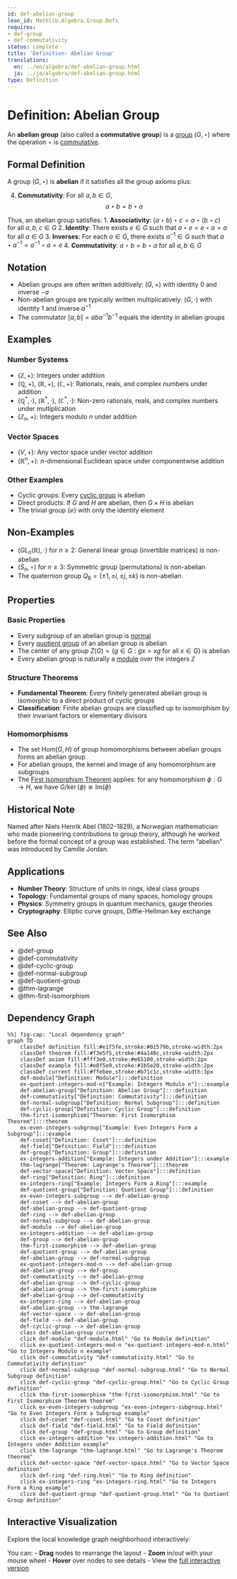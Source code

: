 ```yaml
---
id: def-abelian-group
lean_id: Mathlib.Algebra.Group.Defs
requires:
- def-group
- def-commutativity
status: complete
title: 'Definition: Abelian Group'
translations:
  en: ../en/algebra/def-abelian-group.html
  ja: ../ja/algebra/def-abelian-group.html
type: Definition
---
```


# Definition: Abelian Group {#def-abelian-group}

An **abelian group** (also called a **commutative group**) is a [group](def-group.qmd) $(G, \star)$ where the operation $\star$ is [commutative](def-commutativity.qmd).

## Formal Definition

A group $(G, \star)$ is **abelian** if it satisfies all the group axioms plus:

4. **Commutativity**: For all $a, b \in G$,
   $$a \star b = b \star a$$

Thus, an abelian group satisfies:
1. **Associativity**: $(a \star b) \star c = a \star (b \star c)$ for all $a, b, c \in G$
2. **Identity**: There exists $e \in G$ such that $a \star e = e \star a = a$ for all $a \in G$
3. **Inverses**: For each $a \in G$, there exists $a^{-1} \in G$ such that $a \star a^{-1} = a^{-1} \star a = e$
4. **Commutativity**: $a \star b = b \star a$ for all $a, b \in G$

## Notation

- Abelian groups are often written additively: $(G, +)$ with identity $0$ and inverse $-a$
- Non-abelian groups are typically written multiplicatively: $(G, \cdot)$ with identity $1$ and inverse $a^{-1}$
- The commutator $[a,b] = aba^{-1}b^{-1}$ equals the identity in abelian groups

## Examples

### Number Systems
- $(\mathbb{Z}, +)$: Integers under addition
- $(\mathbb{Q}, +)$, $(\mathbb{R}, +)$, $(\mathbb{C}, +)$: Rationals, reals, and complex numbers under addition
- $(\mathbb{Q}^*, \cdot)$, $(\mathbb{R}^*, \cdot)$, $(\mathbb{C}^*, \cdot)$: Non-zero rationals, reals, and complex numbers under multiplication
- $(\mathbb{Z}_n, +)$: Integers modulo $n$ under addition

### Vector Spaces
- $(V, +)$: Any vector space under vector addition
- $(\mathbb{R}^n, +)$: $n$-dimensional Euclidean space under componentwise addition

### Other Examples
- Cyclic groups: Every [cyclic group](def-cyclic-group.qmd) is abelian
- Direct products: If $G$ and $H$ are abelian, then $G \times H$ is abelian
- The trivial group $\{e\}$ with only the identity element

## Non-Examples

- $(GL_n(\mathbb{R}), \cdot)$ for $n \geq 2$: General linear group (invertible matrices) is non-abelian
- $(S_n, \circ)$ for $n \geq 3$: Symmetric group (permutations) is non-abelian
- The quaternion group $Q_8 = \{\pm 1, \pm i, \pm j, \pm k\}$ is non-abelian

## Properties

### Basic Properties
- Every subgroup of an abelian group is [normal](def-normal-subgroup.qmd)
- Every [quotient group](def-quotient-group.qmd) of an abelian group is abelian
- The center of any group $Z(G) = \{g \in G : gx = xg \text{ for all } x \in G\}$ is abelian
- Every abelian group is naturally a [module](def-module.qmd) over the integers $\mathbb{Z}$

### Structure Theorems
- **Fundamental Theorem**: Every finitely generated abelian group is isomorphic to a direct product of cyclic groups
- **Classification**: Finite abelian groups are classified up to isomorphism by their invariant factors or elementary divisors

### Homomorphisms
- The set $\text{Hom}(G, H)$ of group homomorphisms between abelian groups forms an abelian group
- For abelian groups, the kernel and image of any homomorphism are subgroups
- The [First Isomorphism Theorem](thm-first-isomorphism.qmd) applies: for any homomorphism $\phi: G \to H$, we have $G/\ker(\phi) \cong \text{Im}(\phi)$

## Historical Note

Named after Niels Henrik Abel (1802-1829), a Norwegian mathematician who made pioneering contributions to group theory, although he worked before the formal concept of a group was established. The term "abelian" was introduced by Camille Jordan.

## Applications

- **Number Theory**: Structure of units in rings, ideal class groups
- **Topology**: Fundamental groups of many spaces, homology groups
- **Physics**: Symmetry groups in quantum mechanics, gauge theories
- **Cryptography**: Elliptic curve groups, Diffie-Hellman key exchange

## See Also

- @def-group
- @def-commutativity
- @def-cyclic-group
- @def-normal-subgroup
- @def-quotient-group
- @thm-lagrange
- @thm-first-isomorphism

## Dependency Graph

```mermaid
%%| fig-cap: "Local dependency graph"
graph TD
    classDef definition fill:#e1f5fe,stroke:#01579b,stroke-width:2px
    classDef theorem fill:#f3e5f5,stroke:#4a148c,stroke-width:2px
    classDef axiom fill:#fff3e0,stroke:#e65100,stroke-width:2px
    classDef example fill:#e8f5e9,stroke:#1b5e20,stroke-width:2px
    classDef current fill:#ffebee,stroke:#b71c1c,stroke-width:3px
    def-module["Definition: Module"]:::definition
    ex-quotient-integers-mod-n["Example: Integers Modulo n"]:::example
    def-abelian-group["Definition: Abelian Group"]:::definition
    def-commutativity["Definition: Commutativity"]:::definition
    def-normal-subgroup["Definition: Normal Subgroup"]:::definition
    def-cyclic-group["Definition: Cyclic Group"]:::definition
    thm-first-isomorphism["Theorem: First Isomorphism Theorem"]:::theorem
    ex-even-integers-subgroup["Example: Even Integers Form a Subgroup"]:::example
    def-coset["Definition: Coset"]:::definition
    def-field["Definition: Field"]:::definition
    def-group["Definition: Group"]:::definition
    ex-integers-addition["Example: Integers under Addition"]:::example
    thm-lagrange["Theorem: Lagrange's Theorem"]:::theorem
    def-vector-space["Definition: Vector Space"]:::definition
    def-ring["Definition: Ring"]:::definition
    ex-integers-ring["Example: Integers Form a Ring"]:::example
    def-quotient-group["Definition: Quotient Group"]:::definition
    ex-even-integers-subgroup --> def-abelian-group
    def-coset --> def-abelian-group
    def-abelian-group --> def-quotient-group
    def-ring --> def-abelian-group
    def-normal-subgroup --> def-abelian-group
    def-module --> def-abelian-group
    ex-integers-addition --> def-abelian-group
    def-group --> def-abelian-group
    thm-first-isomorphism --> def-abelian-group
    def-quotient-group --> def-abelian-group
    def-abelian-group --> def-normal-subgroup
    ex-quotient-integers-mod-n --> def-abelian-group
    def-abelian-group --> def-group
    def-commutativity --> def-abelian-group
    def-abelian-group --> def-cyclic-group
    def-abelian-group --> thm-first-isomorphism
    def-abelian-group --> def-commutativity
    ex-integers-ring --> def-abelian-group
    def-abelian-group --> thm-lagrange
    def-vector-space --> def-abelian-group
    def-field --> def-abelian-group
    def-cyclic-group --> def-abelian-group
    class def-abelian-group current
    click def-module "def-module.html" "Go to Module definition"
    click ex-quotient-integers-mod-n "ex-quotient-integers-mod-n.html" "Go to Integers Modulo n example"
    click def-commutativity "def-commutativity.html" "Go to Commutativity definition"
    click def-normal-subgroup "def-normal-subgroup.html" "Go to Normal Subgroup definition"
    click def-cyclic-group "def-cyclic-group.html" "Go to Cyclic Group definition"
    click thm-first-isomorphism "thm-first-isomorphism.html" "Go to First Isomorphism Theorem theorem"
    click ex-even-integers-subgroup "ex-even-integers-subgroup.html" "Go to Even Integers Form a Subgroup example"
    click def-coset "def-coset.html" "Go to Coset definition"
    click def-field "def-field.html" "Go to Field definition"
    click def-group "def-group.html" "Go to Group definition"
    click ex-integers-addition "ex-integers-addition.html" "Go to Integers under Addition example"
    click thm-lagrange "thm-lagrange.html" "Go to Lagrange's Theorem theorem"
    click def-vector-space "def-vector-space.html" "Go to Vector Space definition"
    click def-ring "def-ring.html" "Go to Ring definition"
    click ex-integers-ring "ex-integers-ring.html" "Go to Integers Form a Ring example"
    click def-quotient-group "def-quotient-group.html" "Go to Quotient Group definition"
```

## Interactive Visualization

Explore the local knowledge graph neighborhood interactively:

::: {.graph-viz data-id="def-abelian-group" data-width="700" data-height="500"}
:::

You can:
- **Drag** nodes to rearrange the layout
- **Zoom** in/out with your mouse wheel
- **Hover** over nodes to see details
- View the [full interactive version](../../output/interactive/def-abelian-group.html){target="_blank"}
